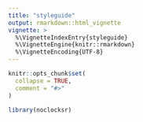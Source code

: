 ```yaml
---
title: "styleguide"
output: rmarkdown::html_vignette
vignette: >
  %\VignetteIndexEntry{styleguide}
  %\VignetteEngine{knitr::rmarkdown}
  %\VignetteEncoding{UTF-8}
---
```


```r
knitr::opts_chunk$set(
  collapse = TRUE,
  comment = "#>"
)
```

```r
library(noclocksr)
```
